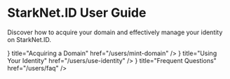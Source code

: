 # StarkNet.ID User Guide

Discover how to acquire your domain and effectively manage your identity on StarkNet.ID.


<Cards>
  <Card
    icon={<GlobeIcon />}
    title="Acquiring a Domain"
    href="/users/mint-domain"
  />
  <Card
    icon={<IdCardIcon />}
    title="Using Your Identity"
    href="/users/use-identity"
  />
  <Card
    icon={<LightningIcon />}
    title="Frequent Questions"
    href="/users/faq"
  />
</Cards>
